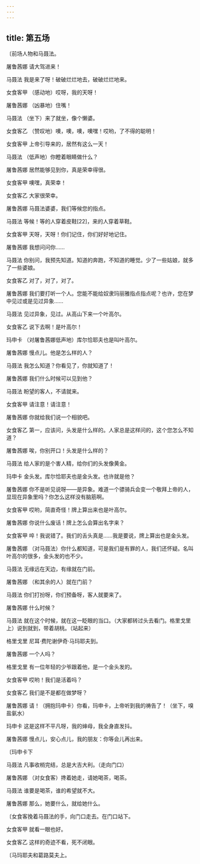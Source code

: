 ```yaml
---
---
---
```

title: 第五场
---




〔前场人物和马聂法。





屠鲁茜娜 请大驾进来！

马聂法 我是来了呀！破破烂烂地去，破破烂烂地来。

女食客甲 （感动地）哎呀，我的天呀！

屠鲁茜娜 （凶暴地）住嘴！

马聂法 （坐下）来了就坐，像个懒婆。

女食客乙 （赞叹地）噢，噢，噢，噢嘿！哎哟，了不得的聪明！

女食客甲 上帝引导来的，居然有这么一天！

马聂法 （低声地）你瞪着眼睛做什么？

屠鲁茜娜 居然能够见到你，真是荣幸得很。

女食客甲 噢嘿，真荣幸！

女食客乙 大家很荣幸。

屠鲁茜娜 马聂法婆婆，我们等候您的指点。

马聂法 等候！等的人穿着皮鞋[22]，来的人穿着草鞋。

女食客甲 天呀，天呀！你们记住，你们好好地记住。

屠鲁茜娜 我想问问你……

马聂法 你别问，我预先知道。知道的奔跑，不知道的睡觉。少了一些姑娘，就多了一些婆娘。

女食客乙 对了，对了，对了。

屠鲁茜娜 我们要打听一个人。您能不能给奴隶玛丽雅指点指点呢？也许，您在梦中见过或是见过异象……

马聂法 见过异象，见过。从高山下来一个叶高尔。

女食客乙 说下去啊！是叶高尔！

玛申卡 （对屠鲁茜娜低声地）库尔恰耶夫也是叫叶高尔。

屠鲁茜娜 慢点儿。他是怎么样的人？

马聂法 我怎么知道？你看见了，你就知道了！

屠鲁茜娜 我们什么时候可以见到他？

马聂法 盼望的客人，不请就来。

女食客甲 请注意！请注意！

屠鲁茜娜 你就给我们说一个相貌吧。

女食客乙 第一，应该问，头发是什么样的。人家总是这样问的，这个您怎么不知道？

屠鲁茜娜 唉，你别开口！头发是什么样的？

马聂法 给人家的是个害人精，给你们的头发像黄金。

玛申卡 金头发。库尔恰耶夫也是金头发。也许就是他？

屠鲁茜娜 你不是听见说呀——是异象。难道一个骠骑兵会变一个敬拜上帝的人，显现在异象里吗？你怎么这样没有脑筋啊。

女食客甲 哎哟，简直奇怪！牌上算出来也是叶高尔。

屠鲁茜娜 你说什么废话！牌上怎么会算出名字来？

女食客甲 啐！我说错了。我们的舌头真是……我是要说，牌上算出也是金头发。

屠鲁茜娜 （对马聂法）你什么都知道，可是我们是有罪的人，我们还怀疑。名叫叶高尔的很多，金头发的也不少。

马聂法 无缘远在天边，有缘就在门前。

屠鲁茜娜 （和其余的人）就在门前？

马聂法 你们打扮呀，你们预备呀，客人就要来了。

屠鲁茜娜 什么时候？

马聂法 就在这个时候，就在这一眨眼的当口。（大家都转过头去看门。格里戈里上）说到就到，带着胡桃。（站起来）

格里戈里 尼耳·费陀谢伊奇·马玛耶夫到。

屠鲁茜娜 一个人吗？

格里戈里 有一位年轻的少爷跟着他，是一个金头发的。

女食客甲 哎哟！我们是活着吗？

女食客乙 我们是不是都在做梦呀？

屠鲁茜娜 请！（拥抱玛申卡）你看，玛申卡，上帝听到我的祷告了！（坐下，嗅盐氨水）

玛申卡 这是这样不平凡呀，我的婶母，我全身直发抖。

屠鲁茜娜 慢点儿，安心点儿，我的朋友：你等会儿再出来。

〔玛申卡下

马聂法 凡事收梢完结，总是大吉大利。（走向门口）

屠鲁茜娜 （对女食客）搀着她走，请她喝茶，喝茶。

马聂法 谁要是喝茶，谁的希望就不大。

屠鲁茜娜 那么，她要什么，就给她什么。

〔女食客挽着马聂法的手，向门口走去。在门口站下。

女食客甲 就看一眼也好。

女食客乙 这样的奇迹不看，死不闭眼。

〔马玛耶夫和葛路莫夫上。